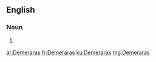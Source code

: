 ==English==

===Noun===
{{head|en|plural}}

# {{plural of|Demerara|lang=en}}

[[ar:Demeraras]]
[[fr:Demeraras]]
[[ku:Demeraras]]
[[mg:Demeraras]]